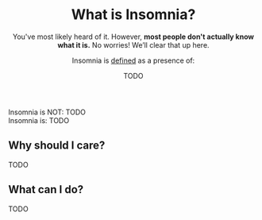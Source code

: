 <Meta
  title="What is Insomnia? - Neurodiversity Wiki"
  description="Learn about what it means to have Insomnia"
  social="/social/insomnia.jpg"
/>

<Header>

# What is Insomnia?

You've most likely heard of it. However, **most people don't actually know what it is.** No worries! We’ll clear that up here.

Insomnia is [defined](#todo) as a presence of:

<Definition>
<DefinitionItem summary="TODO">

TODO

</DefinitionItem>
</Definition>

</Header>

<Box>
<div>
<IconHeading url="/icons/cross.svg" alt="Cross icon">Insomnia is NOT:</IconHeading>

<Definition>
<DefinitionItem summary="TODO">
TODO
</DefinitionItem>
</Definition>
</div>

<div>
<IconHeading url="/icons/check.svg" alt="Check icon">Insomnia is:</IconHeading>

<Definition>
<DefinitionItem summary="TODO">TODO</DefinitionItem>
</Definition>
</div>

</Box>

<Section>

## Why should I care?

TODO

</Section>

<Section>

## What can I do?

TODO

</Section>
